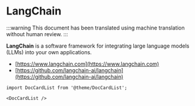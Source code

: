 # LangChain

:::warning
This document has been translated using machine translation without human review.
:::

**LangChain** is a software framework for integrating large language models (LLMs) into your own applications.

* [https://www.langchain.com](https://www.langchain.com)
* [https://github.com/langchain-ai/langchain](https://github.com/langchain-ai/langchain)

```mdx-code-block
import DocCardList from '@theme/DocCardList';

<DocCardList />
```
